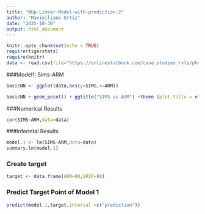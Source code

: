 ```yaml
---
title: "WUp-Linear-Model-with-prediction-2"
author: "Maximiliano Ortiz"
date: "2025-10-30"
output: html_document
---
```


```r
knitr::opts_chunk$set(echo = TRUE)
require(tigerstats)
require(knitr)
data <- read.csv(file="https://onlinestatbook.com/case_studies_rvls/physical_strength/data.txt",sep="",header=TRUE)  
```

###Model1: Sims-ARM

```r
basicNN <- ggplot(data,aes(y=SIMS,x=ARM))
```

```r
basicNN + geom_point() + ggtitle("SIMS vs ARM") +theme (plot.title = element_text(hjust = 0.5, size = 20))

```


###Numerical Results

```r
cor(SIMS~ARM,data=data)
```

###Inferintal Results

```r
model.1 <- lm(SIMS~ARM,data=data)
summary.lm(model.1)
```

### Create target

```r
target <- data.frame(ARM=90,GRIP=90)
```

### Predict Target Point of Model 1

```r
predict(model.1,target,interval =c("prediction"))
```


